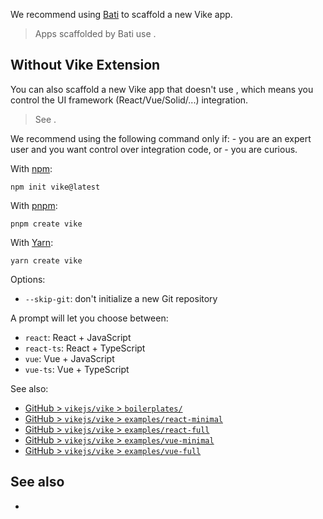 
We recommend using [Bati](https://batijs.dev) to scaffold a new Vike app.

> Apps scaffolded by Bati use <UiFrameworkVikeExtensionNames links/>.

## Without Vike Extension

You can also scaffold a new Vike app that doesn't use <UiFrameworkVikeExtensionNames links/>, which means you control the UI framework (React/Vue/Solid/...) integration.

> See <Link href="/why#optional-control" />.

<Warning>
We recommend using the following command only if:
 - you are an expert user and you want control over integration code, or
 - you are curious.
</Warning>

With [npm](https://www.npmjs.com):

```shell
npm init vike@latest
```

With [pnpm](https://pnpm.io):

```shell
pnpm create vike
```

With [Yarn](https://yarnpkg.com):

```shell
yarn create vike
```

Options:
- `--skip-git`: don't initialize a new Git repository

A prompt will let you choose between:
- `react`: React + JavaScript
- `react-ts`: React + TypeScript
- `vue`: Vue + JavaScript
- `vue-ts`: Vue + TypeScript

See also:
- [GitHub > `vikejs/vike` > `boilerplates/`](https://github.com/vikejs/vike/tree/main/boilerplates)
- [GitHub > `vikejs/vike` > `examples/react-minimal`](https://github.com/vikejs/vike/tree/main/examples/react-minimal)
- [GitHub > `vikejs/vike` > `examples/react-full`](https://github.com/vikejs/vike/tree/main/examples/react-full)
- [GitHub > `vikejs/vike` > `examples/vue-minimal`](https://github.com/vikejs/vike/tree/main/examples/react-minimal)
- [GitHub > `vikejs/vike` > `examples/vue-full`](https://github.com/vikejs/vike/tree/main/examples/vue-full)


## See also

- <Link href="/add" />

